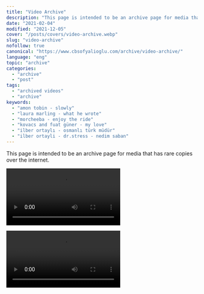 ```yaml
---
title: "Video Archive"
description: "This page is intended to be an archive page for media that has rare copies over the net. What He Wrote (Live Abbey Road), Amon Tobin .."
date: "2021-02-04"
modified: "2021-12-05"
cover: "/posts/covers/video-archive.webp"
slug: "video-archive"
nofollow: true
canonical: "https://www.cbsofyalioglu.com/archive/video-archive/"
language: "eng"
topic: "archive"
categories:
  - "archive"
  - "post"
tags:
  - "archived videos"
  - "archive"
keywords:
  - "amon tobin - slowly"
  - "laura marling - what he wrote"
  - "morcheeba - enjoy the ride"
  - "kovacs and fuat güner - my love"
  - "ilber ortaylı - osmanlı türk müdür"
  - "ilber ortayli - dr.stress - nedim saban"
---
```


This page is intended to be an archive page for media that has rare copies over the internet.


<Video
    title="Kovacs with Fuat Güner - My Love"
    cover="/posts/video/kovacs-fuat-guner-my-love.webp"
    src="https://cbsofyalioglu.fra1.cdn.digitaloceanspaces.com/archive/Kovacs%20with%20Fuat%20G%C3%BCner%20-%20My%20Love.mp4"
/>


<Video
    title="Laura Marling - What He Wrote (Live from Abbey Road)"
    cover="/posts/video/laura-marling-what-he-wrote-abbey-road.webp"
    src="https://cbsofyalioglu.fra1.cdn.digitaloceanspaces.com/archive/Laura%20Marling%20-%20What%20He%20Wrote%20%28Live%20from%20Abbey%20Road%29mp4"
/>
<Video
    title="Morcheeba - Enjoy the Ride (Fan Made Clip)"
    cover="/posts/video/morcheeba-enjoy-the-ride-func-made-clip.webp"
    src="https://cbsofyalioglu.fra1.cdn.digitaloceanspaces.com/archive/Morcheeba%20-%20Enjoy%20The%20Ride%20%28featuring%20Judie%20Tzuke%29.webm"
/>
<Video
    title="Amon Tobin - Slowly (BBC Mushroom Clip)"
    cover="/posts/video/amon-tobin-slowly-bbc-mushrooms-clip.webp"
    src="https://cbsofyalioglu.fra1.cdn.digitaloceanspaces.com/archive/Amon%20Tobin%20-%20Slowly.mp4"
/>
<Video
    title="Osmanlı ve Türklük - İlber Ortaylı (Dr.Stress Programında Nedim Saban'ın konuğu)"
    cover="/posts/video/ilber-ortayli-nedim-saban-osmanli-turk-mudur.jpeg"
    src="https://cbsofyalioglu.fra1.cdn.digitaloceanspaces.com/archive/osmanli-ve-turkluk-ilber-ortayli.mp4"
/>
